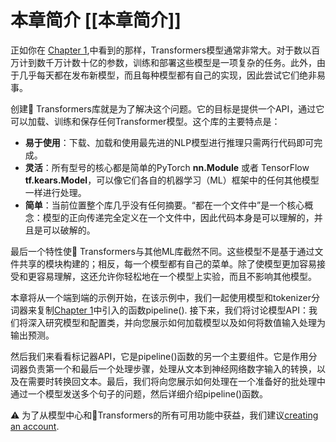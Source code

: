 # 本章简介 [[本章简介]]

<CourseFloatingBanner
    chapter={2}
    classNames="absolute z-10 right-0 top-0"
/>

正如你在 [Chapter 1](/course/chapter1),中看到的那样，Transformers模型通常非常大。对于数以百万计到数千万计数十亿的参数，训练和部署这些模型是一项复杂的任务。此外，由于几乎每天都在发布新模型，而且每种模型都有自己的实现，因此尝试它们绝非易事。

创建🤗 Transformers库就是为了解决这个问题。它的目标是提供一个API，通过它可以加载、训练和保存任何Transformer模型。这个库的主要特点是：
-  **易于使用**：下载、加载和使用最先进的NLP模型进行推理只需两行代码即可完成。
- **灵活**：所有型号的核心都是简单的PyTorch **nn.Module** 或者 TensorFlow **tf.kears.Model**，可以像它们各自的机器学习（ML）框架中的任何其他模型一样进行处理。
- **简单**：当前位置整个库几乎没有任何摘要。“都在一个文件中”是一个核心概念：模型的正向传递完全定义在一个文件中，因此代码本身是可以理解的，并且是可以破解的。

最后一个特性使🤗 Transformers与其他ML库截然不同。这些模型不是基于通过文件共享的模块构建的；相反，每一个模型都有自己的菜单。除了使模型更加容易接受和更容易理解，这还允许你轻松地在一个模型上实验，而且不影响其他模型。

本章将从一个端到端的示例开始，在该示例中，我们一起使用模型和tokenizer分词器来复制[Chapter 1](/course/chapter1)中引入的函数pipeline(). 接下来，我们将讨论模型API：我们将深入研究模型和配置类，并向您展示如何加载模型以及如何将数值输入处理为输出预测。

然后我们来看看标记器API，它是pipeline()函数的另一个主要组件。它是作用分词器负责第一个和最后一个处理步骤，处理从文本到神经网络数字输入的转换，以及在需要时转换回文本。最后，我们将向您展示如何处理在一个准备好的批处理中通过一个模型发送多个句子的问题，然后详细介绍pipeline()函数。

<Tip>
⚠️ 为了从模型中心和🤗Transformers的所有可用功能中获益，我们建议<a href="https://huggingface.co/join">creating an account</a>.
</Tip>